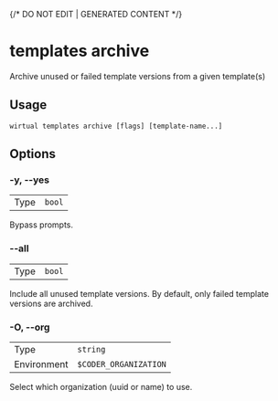 {/* DO NOT EDIT | GENERATED CONTENT */}

# templates archive

Archive unused or failed template versions from a given template(s)

## Usage

```console
wirtual templates archive [flags] [template-name...]
```

## Options

### -y, --yes

|      |                   |
| ---- | ----------------- |
| Type | <code>bool</code> |

Bypass prompts.

### --all

|      |                   |
| ---- | ----------------- |
| Type | <code>bool</code> |

Include all unused template versions. By default, only failed template versions are archived.

### -O, --org

|             |                                  |
| ----------- | -------------------------------- |
| Type        | <code>string</code>              |
| Environment | <code>$CODER_ORGANIZATION</code> |

Select which organization (uuid or name) to use.
